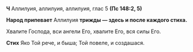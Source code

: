 **Ч** Аллилуия, аллилуия, аллилуия, глас 5 **(Пс 148:2, 5)**

**Народ припевает** Аллилуия **трижды — здесь и после каждого стиха.**

Хвалите Господа, вси ангели Его, хвалите Его, вся силы Его.

**Стих** Яко Той рече, и быша; Той повеле, и создашася.

